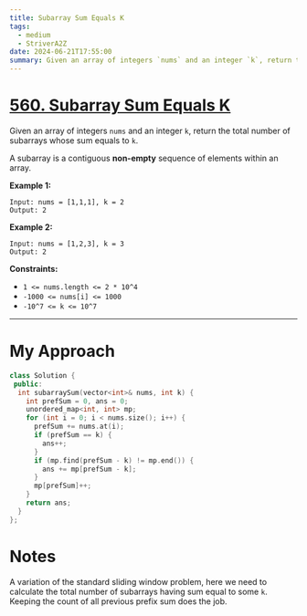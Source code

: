 ```yaml
---
title: Subarray Sum Equals K
tags:
  - medium
  - StriverA2Z
date: 2024-06-21T17:55:00
summary: Given an array of integers `nums` and an integer `k`, return the total number of subarrays whose sum equals to `k`.
---
```


# [560. Subarray Sum Equals K](https://leetcode.com/problems/subarray-sum-equals-k/description/)

Given an array of integers `nums` and an integer `k`, return the total number of subarrays whose sum equals to `k`.

A subarray is a contiguous **non-empty** sequence of elements within an array.

**Example 1:**

```
Input: nums = [1,1,1], k = 2
Output: 2
```

**Example 2:**

```
Input: nums = [1,2,3], k = 3
Output: 2
```

**Constraints:**

- `1 <= nums.length <= 2 * 10^4`
- `-1000 <= nums[i] <= 1000`
- `-10^7 <= k <= 10^7`

---

# My Approach

```cpp
class Solution {
 public:
  int subarraySum(vector<int>& nums, int k) {
    int prefSum = 0, ans = 0;
    unordered_map<int, int> mp;
    for (int i = 0; i < nums.size(); i++) {
      prefSum += nums.at(i);
      if (prefSum == k) {
        ans++;
      }
      if (mp.find(prefSum - k) != mp.end()) {
        ans += mp[prefSum - k];
      }
      mp[prefSum]++;
    }
    return ans;
  }
};
```

# Notes

A variation of the standard sliding window problem, here we need to calculate the total number of subarrays having sum equal to some `k`. Keeping the count of all previous prefix sum does the job.
